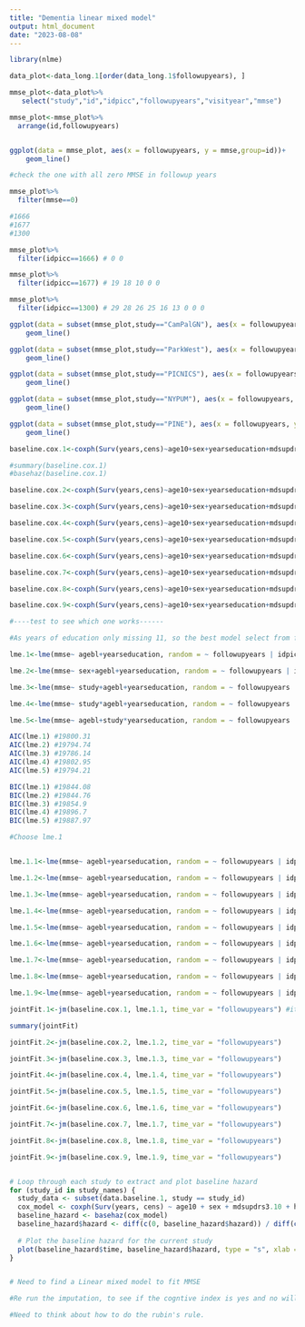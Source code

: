 ---
title: "Dementia linear mixed model"
output: html_document
date: "2023-08-08"
---

```{r library}

library(nlme)
```


```{r check longitudinal outcome mmse}

data_plot<-data_long.1[order(data_long.1$followupyears), ]

mmse_plot<-data_plot%>%
   select("study","id","idpicc","followupyears","visityear","mmse")

mmse_plot<-mmse_plot%>%
  arrange(id,followupyears)


ggplot(data = mmse_plot, aes(x = followupyears, y = mmse,group=id))+
    geom_line()

#check the one with all zero MMSE in followup years

mmse_plot%>%
  filter(mmse==0)

#1666
#1677
#1300

mmse_plot%>%
  filter(idpicc==1666) # 0 0

mmse_plot%>%
  filter(idpicc==1677) # 19 18 10 0 0

mmse_plot%>%
  filter(idpicc==1300) # 29 28 26 25 16 13 0 0 0

ggplot(data = subset(mmse_plot,study=="CamPalGN"), aes(x = followupyears, y = mmse,group=idpicc))+
    geom_line()

ggplot(data = subset(mmse_plot,study=="ParkWest"), aes(x = followupyears, y = mmse,group=idpicc))+
    geom_line()

ggplot(data = subset(mmse_plot,study=="PICNICS"), aes(x = followupyears, y = mmse,group=idpicc))+
    geom_line()

ggplot(data = subset(mmse_plot,study=="NYPUM"), aes(x = followupyears, y = mmse,group=idpicc))+
    geom_line()

ggplot(data = subset(mmse_plot,study=="PINE"), aes(x = followupyears, y = mmse,group=idpicc))+
    geom_line()

```

```{r baseline model}

baseline.cox.1<-coxph(Surv(years,cens)~age10+sex+yearseducation+mdsupdrs3.10+hybl+hallucinationsindex+cognitiveindex+strata(study),data=data.baseline.1, x = TRUE,model = TRUE)

#summary(baseline.cox.1)
#basehaz(baseline.cox.1)

baseline.cox.2<-coxph(Surv(years,cens)~age10+sex+yearseducation+mdsupdrs3.10+hybl+hallucinationsindex+cognitiveindex+strata(study),data=data.baseline.2, x = TRUE,model = TRUE)

baseline.cox.3<-coxph(Surv(years,cens)~age10+sex+yearseducation+mdsupdrs3.10+hybl+hallucinationsindex+cognitiveindex+strata(study),data=data.baseline.3, x = TRUE,model = TRUE)

baseline.cox.4<-coxph(Surv(years,cens)~age10+sex+yearseducation+mdsupdrs3.10+hybl+hallucinationsindex+cognitiveindex+strata(study),data=data.baseline.4, x = TRUE,model = TRUE)

baseline.cox.5<-coxph(Surv(years,cens)~age10+sex+yearseducation+mdsupdrs3.10+hybl+hallucinationsindex+cognitiveindex+strata(study),data=data.baseline.5, x = TRUE,model = TRUE)

baseline.cox.6<-coxph(Surv(years,cens)~age10+sex+yearseducation+mdsupdrs3.10+hybl+hallucinationsindex+cognitiveindex+strata(study),data=data.baseline.6, x = TRUE,model = TRUE)

baseline.cox.7<-coxph(Surv(years,cens)~age10+sex+yearseducation+mdsupdrs3.10+hybl+hallucinationsindex+cognitiveindex+strata(study),data=data.baseline.7, x = TRUE,model = TRUE)

baseline.cox.8<-coxph(Surv(years,cens)~age10+sex+yearseducation+mdsupdrs3.10+hybl+hallucinationsindex+cognitiveindex+strata(study),data=data.baseline.8, x = TRUE,model = TRUE)

baseline.cox.9<-coxph(Surv(years,cens)~age10+sex+yearseducation+mdsupdrs3.10+hybl+hallucinationsindex+cognitiveindex+strata(study),data=data.baseline.9, x = TRUE,model = TRUE)
```


```{r chose linear mixed model}

#----test to see which one works------

#As years of education only missing 11, so the best model select from first imputation data set can view as general

lme.1<-lme(mmse~ agebl+yearseducation, random = ~ followupyears | idpicc, data=data_long.1) 

lme.2<-lme(mmse~ sex+agebl+yearseducation, random = ~ followupyears | idpicc, data=data_long.1)

lme.3<-lme(mmse~ study+agebl+yearseducation, random = ~ followupyears | idpicc, data=data_long.1)

lme.4<-lme(mmse~ study*agebl+yearseducation, random = ~ followupyears | idpicc, data=data_long.1)

lme.5<-lme(mmse~ agebl+study*yearseducation, random = ~ followupyears | idpicc, data=data_long.1)

AIC(lme.1) #19800.31
AIC(lme.2) #19794.74
AIC(lme.3) #19786.14
AIC(lme.4) #19802.95
AIC(lme.5) #19794.21

BIC(lme.1) #19844.08
BIC(lme.2) #19844.76
BIC(lme.3) #19854.9
BIC(lme.4) #19896.7
BIC(lme.5) #19887.97

#Choose lme.1


lme.1.1<-lme(mmse~ agebl+yearseducation, random = ~ followupyears | idpicc, data=data_long.1) 

lme.1.2<-lme(mmse~ agebl+yearseducation, random = ~ followupyears | idpicc, data=data_long.2) 

lme.1.3<-lme(mmse~ agebl+yearseducation, random = ~ followupyears | idpicc, data=data_long.3) 

lme.1.4<-lme(mmse~ agebl+yearseducation, random = ~ followupyears | idpicc, data=data_long.4) 

lme.1.5<-lme(mmse~ agebl+yearseducation, random = ~ followupyears | idpicc, data=data_long.5) 

lme.1.6<-lme(mmse~ agebl+yearseducation, random = ~ followupyears | idpicc, data=data_long.6) 

lme.1.7<-lme(mmse~ agebl+yearseducation, random = ~ followupyears | idpicc, data=data_long.7) 

lme.1.8<-lme(mmse~ agebl+yearseducation, random = ~ followupyears | idpicc, data=data_long.8) 

lme.1.9<-lme(mmse~ agebl+yearseducation, random = ~ followupyears | idpicc, data=data_long.9) 

```

```{r joint model}

jointFit.1<-jm(baseline.cox.1, lme.1.1, time_var = "followupyears") #it works

summary(jointFit)

jointFit.2<-jm(baseline.cox.2, lme.1.2, time_var = "followupyears") 

jointFit.3<-jm(baseline.cox.3, lme.1.3, time_var = "followupyears") 

jointFit.4<-jm(baseline.cox.4, lme.1.4, time_var = "followupyears") 

jointFit.5<-jm(baseline.cox.5, lme.1.5, time_var = "followupyears") 

jointFit.6<-jm(baseline.cox.6, lme.1.6, time_var = "followupyears") 

jointFit.7<-jm(baseline.cox.7, lme.1.7, time_var = "followupyears")

jointFit.8<-jm(baseline.cox.8, lme.1.8, time_var = "followupyears") 

jointFit.9<-jm(baseline.cox.9, lme.1.9, time_var = "followupyears") 



```


```{r }

# Loop through each study to extract and plot baseline hazard
for (study_id in study_names) {
  study_data <- subset(data.baseline.1, study == study_id)
  cox_model <- coxph(Surv(years, cens) ~ age10 + sex + mdsupdrs3.10 + hybl + hallucinationsindex + cognitiveindex, data = study_data, x = TRUE, model = TRUE)
  baseline_hazard <- basehaz(cox_model)
  baseline_hazard$hazard <- diff(c(0, baseline_hazard$hazard)) / diff(c(0, baseline_hazard$time))
  
  # Plot the baseline hazard for the current study
  plot(baseline_hazard$time, baseline_hazard$hazard, type = "s", xlab = "Time", ylab = "Hazard", main = paste("Baseline Hazard - Study", study_id))
}



```

```{r Note for next step}

# Need to find a Linear mixed model to fit MMSE

#Re run the imputation, to see if the cogntive index is yes and no will that be better?

#Need to think about how to do the rubin's rule.

```